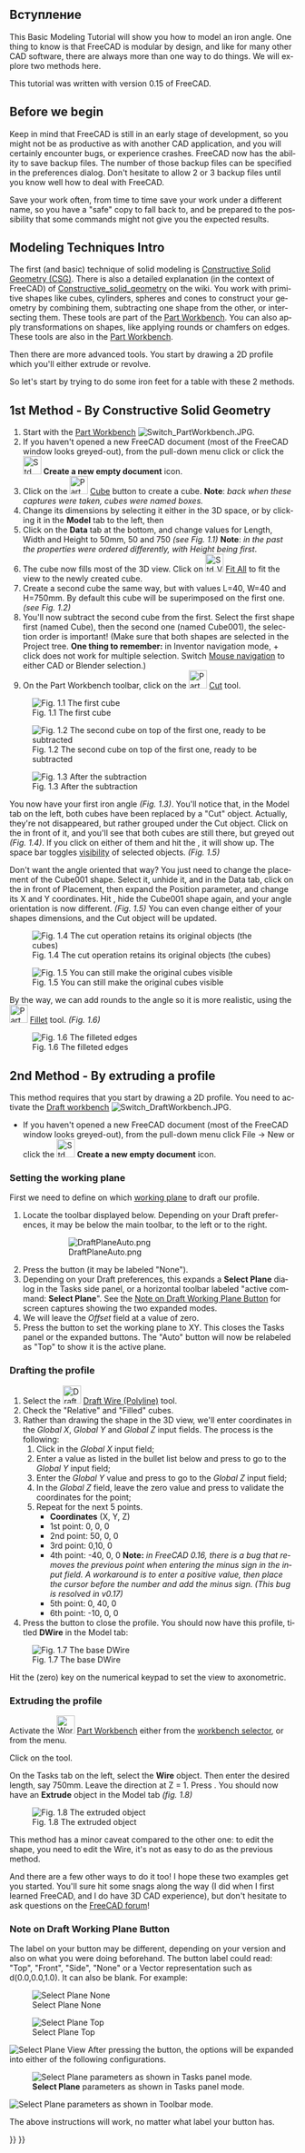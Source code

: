 <languages/>
{{TutorialInfo/ru
|Topic= Introduction to modelling
|Level= Beginner
|Time= 15 minutes
|Author=
|FCVersion=
|Files=
}}

<span id="Introduction"></span>
== Вступление == 

<div lang="en" dir="ltr" class="mw-content-ltr">
This Basic Modeling Tutorial will show you how to model an iron angle. One thing to know is that FreeCAD is modular by design, and like for many other CAD software, there are always more than one way to do things. We will explore two methods here.
</div>

<div lang="en" dir="ltr" class="mw-content-ltr">
This tutorial was written with version 0.15 of FreeCAD.
</div>

<div lang="en" dir="ltr" class="mw-content-ltr">
== Before we begin ==
Keep in mind that FreeCAD is still in an early stage of development, so you might not be as productive as with another CAD application, and you will certainly encounter bugs, or experience crashes. FreeCAD now has the ability to save backup files. The number of those backup files can be specified in the preferences dialog. Don't hesitate to allow 2 or 3 backup files until you know well how to deal with FreeCAD.
</div>

<div lang="en" dir="ltr" class="mw-content-ltr">
Save your work often, from time to time save your work under a different name, so you have a "safe" copy to fall back to, and be prepared to the possibility that some commands might not give you the expected results.
</div> 

<div lang="en" dir="ltr" class="mw-content-ltr">
== Modeling Techniques Intro ==
The first (and basic) technique of solid modeling is [https://en.wikipedia.org/wiki/Constructive_solid_geometry Constructive Solid Geometry (CSG)]. There is also a detailed explanation (in the context of FreeCAD) of [[Constructive_solid_geometry]] on the wiki. You work with primitive shapes like cubes, cylinders, spheres and cones to construct your geometry by combining them, subtracting one shape from the other, or intersecting them. These tools are part of the [[Part Workbench]]. You can also apply transformations on shapes, like applying rounds or chamfers on edges. These tools are also in the [[Part Workbench]].
</div>

<div lang="en" dir="ltr" class="mw-content-ltr">
Then there are more advanced tools. You start by drawing a 2D profile which you'll either extrude or revolve.
</div>

<div lang="en" dir="ltr" class="mw-content-ltr">
So let's start by trying to do some iron feet for a table with these 2 methods.
</div>

<div lang="en" dir="ltr" class="mw-content-ltr">
== 1st Method - By Constructive Solid Geometry ==
# Start with the [[Part Workbench]] [[Image:Switch PartWorkbench.JPG]].
# If you haven't opened a new FreeCAD document (most of the FreeCAD window looks greyed-out), from the pull-down menu click {{MenuCommand|File → New}} or click the [[Image:Std_New.svg|32px|link=Std_New]] '''Create a new empty document''' icon.
# Click on the [[Image:Part_Box.svg|32px]] [[Part_Box|Cube]] button to create a cube. '''Note''': ''back when these captures were taken, cubes were named boxes.''
# Change its dimensions by selecting it either in the 3D space, or by clicking it in the '''Model''' tab to the left, then
# Click on the '''Data''' tab at the bottom, and change values for Length, Width and Height to 50mm, 50 and 750 ''(see Fig. 1.1)'' '''Note''': ''in the past the properties were ordered differently, with Height being first''.
# The cube now fills most of the 3D view. Click on [[Image:Std ViewFitAll.svg|32px]] [[Std ViewFitAll|Fit All]] to fit the view to the newly created cube.
# Create a second cube the same way, but with values L=40, W=40 and H=750mm. By default this cube will be superimposed on the first one. ''(see Fig. 1.2)''
# You'll now subtract the second cube from the first. Select the first shape first (named Cube), then the second one (named Cube001), the selection order is important! (Make sure that both shapes are selected in the Project tree. '''One thing to remember:''' in Inventor navigation mode, {{Button|Ctrl}} + click does not work for multiple selection. Switch [[Mouse_navigation|Mouse navigation]] to either CAD or Blender selection.)
# On the Part Workbench toolbar, click on the [[Image:Part_Cut.svg|32px]] [[Part_Cut|Cut]] tool.
</div>

<div lang="en" dir="ltr" class="mw-content-ltr">
[[Image:Tutorial-normand01.jpg|center|frame|Fig. 1.1 The first cube]]
</div>

<div lang="en" dir="ltr" class="mw-content-ltr">
[[Image:Tutorial-normand02.jpg|center|frame|Fig. 1.2 The second cube on top of the first one, ready to be subtracted]]
</div>

<div lang="en" dir="ltr" class="mw-content-ltr">
[[Image:Tutorial-normand03.jpg|center|frame|Fig. 1.3 After the subtraction]]
</div>

<div lang="en" dir="ltr" class="mw-content-ltr">
You now have your first iron angle ''(Fig. 1.3)''. You'll notice that, in the Model tab on the left, both cubes have been replaced by a "Cut" object. Actually, they're not disappeared, but rather grouped under the Cut object. Click on the {{Button|+}} in front of it, and you'll see that both cubes are still there, but greyed out ''(Fig. 1.4)''. If you click on either of them and hit the {{KEY|Space bar}}, it will show up. The space bar toggles [[Std ToggleVisibility|visibility]] of selected objects. ''(Fig. 1.5)''
</div>

<div lang="en" dir="ltr" class="mw-content-ltr">
Don't want the angle oriented that way? You just need to change the placement of the Cube001 shape. Select it, unhide it, and in the Data tab, click on the {{Button|+}} in front of Placement, then expand the Position parameter, and change its X and Y coordinates. Hit {{Button|Enter}}, hide the Cube001 shape again, and your angle orientation is now different. ''(Fig. 1.5)'' You can even change either of your shapes dimensions, and the Cut object will be updated.
</div>

<div lang="en" dir="ltr" class="mw-content-ltr">
[[Image:Tutorial-normand04.jpg|center|frame|Fig. 1.4 The cut operation retains its original objects (the cubes)]]
</div>

<div lang="en" dir="ltr" class="mw-content-ltr">
[[Image:Tutorial-normand05.jpg|center|frame|Fig. 1.5 You can still make the original cubes visible]]
</div>

<div lang="en" dir="ltr" class="mw-content-ltr">
By the way, we can add rounds to the angle so it is more realistic, using the [[Image:Part_Fillet.svg|32px]] [[Part_Fillet|Fillet]] tool. ''(Fig. 1.6)''
</div>

<div lang="en" dir="ltr" class="mw-content-ltr">
[[Image:Tutorial-normand06.jpg|center|frame|Fig. 1.6 The filleted edges]]
</div>

<div lang="en" dir="ltr" class="mw-content-ltr">
== 2nd Method - By extruding a profile ==
This method requires that you start by drawing a 2D profile. You need to activate the [[Draft Workbench|Draft workbench]] [[Image:Switch DraftWorkbench.JPG]].
* If you haven't opened a new FreeCAD document (most of the FreeCAD window looks greyed-out), from the pull-down menu click File → New or click the [[Image:Std_New.svg|32px|link=Std_New]] '''Create a new empty document''' icon.
</div>

<div lang="en" dir="ltr" class="mw-content-ltr">
===Setting the working plane===
First we need to define on which [[Draft_SelectPlane|working plane]] to draft our profile.
     
# Locate the toolbar displayed below. Depending on your Draft preferences, it may be below the main toolbar, to the left or to the right.
#: [[File:DraftPlaneAuto.png]]
# Press the {{KEY|Auto}} button (it may be labeled "None").
# Depending on your Draft preferences, this expands a '''Select Plane''' dialog in the Tasks side panel, or a horizontal toolbar labeled "active command: '''Select Plane'''". See the [[#Note on Draft Working Plane Button|Note on Draft Working Plane Button]] for screen captures showing the two expanded modes.
# We will leave the ''Offset'' field at a value of zero.
# Press the {{KEY|XY}} button to set the working plane to XY. This closes the Tasks panel or the expanded buttons. The "Auto" button will now be relabeled as "Top" to show it is the active plane.
</div>

<div lang="en" dir="ltr" class="mw-content-ltr">
===Drafting the profile===
# Select the [[Image:Draft_Wire.svg|32px]] [[Draft_Wire|Draft Wire (Polyline)]] tool.
# Check the "Relative" and "Filled" cubes.
# Rather than drawing the shape in the 3D view, we'll enter coordinates in the ''Global X'', ''Global Y'' and ''Global Z'' input fields. The process is the following:
## Click in the ''Global X'' input field;
## Enter a value as listed in the bullet list below and press {{KEY|TAB}} to go to the ''Global Y'' input field;
## Enter the ''Global Y'' value and press {{KEY|TAB}} to go to the ''Global Z'' input field;
## In the ''Global Z'' field, leave the zero value and press {{KEY|ENTER}} to validate the coordinates for the point;
## Repeat for the next 5 points.
##* '''Coordinates''' (X, Y, Z)
##* 1st point: 0, 0, 0
##* 2nd point: 50, 0, 0
##* 3rd point: 0,10, 0
##* 4th point: -40, 0, 0 '''Note:''' ''in FreeCAD 0.16, there is a bug that removes the previous point when entering the minus sign in the input field. A workaround is to enter a positive value, then place the cursor before the number and add the minus sign. (This bug is resolved in v0.17)''
##* 5th point: 0, 40, 0
##* 6th point: -10, 0, 0
# Press the {{KEY|Close}} button to close the profile. You should now have this profile, titled '''DWire''' in the Model tab:
</div>

<div lang="en" dir="ltr" class="mw-content-ltr">
[[Image:Tutorial-normand07.jpg|center|frame|Fig. 1.7 The base DWire]]
</div> 

<div lang="en" dir="ltr" class="mw-content-ltr">
Hit the {{KEY|0}} (zero) key on the numerical keypad to set the view to axonometric.
</div>

<div lang="en" dir="ltr" class="mw-content-ltr">
===Extruding the profile===
Activate the [[Image:Workbench_Part.svg|32px]] [[Part Workbench]] either from the [[Std Workbench|workbench selector]], or from the {{MenuCommand|[[Std View Menu|View]] → Workbench → Part}} menu.
</div>

<div lang="en" dir="ltr" class="mw-content-ltr">
Click on the {{KEY|[[Image:Part_Extrude.svg|32px]] [[Part_Extrude|Extrude]]}} tool.
</div>

<div lang="en" dir="ltr" class="mw-content-ltr">
On the Tasks tab on the left, select the '''Wire''' object. Then enter the desired length, say 750mm. Leave the direction at Z = 1. Press {{KEY|OK}}. You should now have an '''Extrude''' object in the Model tab ''(fig. 1.8)''
</div>

<div lang="en" dir="ltr" class="mw-content-ltr">
[[Image:Tutorial-normand08.jpg|center|frame|Fig. 1.8 The extruded object]]
</div>

<div lang="en" dir="ltr" class="mw-content-ltr">
This method has a minor caveat compared to the other one: to edit the shape, you need to edit the Wire, it's not as easy to do as the previous method.
</div>

<div lang="en" dir="ltr" class="mw-content-ltr">
And there are a few other ways to do it too! I hope these two examples get you started. You'll sure hit some snags along the way (I did when I first learned FreeCAD, and I do have 3D CAD experience), but don't hesitate to ask questions on the [https://forum.freecad.org FreeCAD forum]!
</div>

<div lang="en" dir="ltr" class="mw-content-ltr">
===Note on Draft Working Plane Button===
The label on your button may be different, depending on your version and also on what you were doing beforehand.  The button label could read: "Top", "Front", "Side", "None" or a Vector representation such as d(0.0,0.0,1.0). It can also be blank. For example:
</div>

<div lang="en" dir="ltr" class="mw-content-ltr">
[[Image:DraftPlaneNone.png|left|frame|Select Plane None]]
</div>

<div lang="en" dir="ltr" class="mw-content-ltr">
[[Image:DraftPlaneTop.png|left|frame|Select Plane Top]]
</div>

<div lang="en" dir="ltr" class="mw-content-ltr">
[[Image:DraftPlaneView.png|left|frame|Select Plane View]]
{{clear}}
After pressing the button, the options will be expanded into either of the following configurations.
    
[[File:DraftPlaneTasks.png|left|frame|'''Select Plane''' parameters as shown in Tasks panel mode.]]
     
[[File:DraftPlaneToolbarMode.png|left|frame|'''Select Plane''' parameters as shown in Toolbar mode.]]
{{clear}}
</div>

<div lang="en" dir="ltr" class="mw-content-ltr">
The above instructions will work, no matter what label your button has.
</div>

{{Part Tools navi{{#translation:}}}}
{{Userdocnavi{{#translation:}}}}
